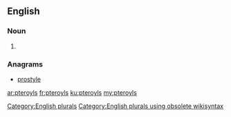 ==English==

===Noun===
{{head|en}}

# {{plural of|pteroyl}}

===Anagrams===
* [[prostyle#English|prostyle]]

[[Category:English plurals]][[Category:English plurals using obsolete wikisyntax]]

[[ar:pteroyls]]
[[fr:pteroyls]]
[[ku:pteroyls]]
[[my:pteroyls]]